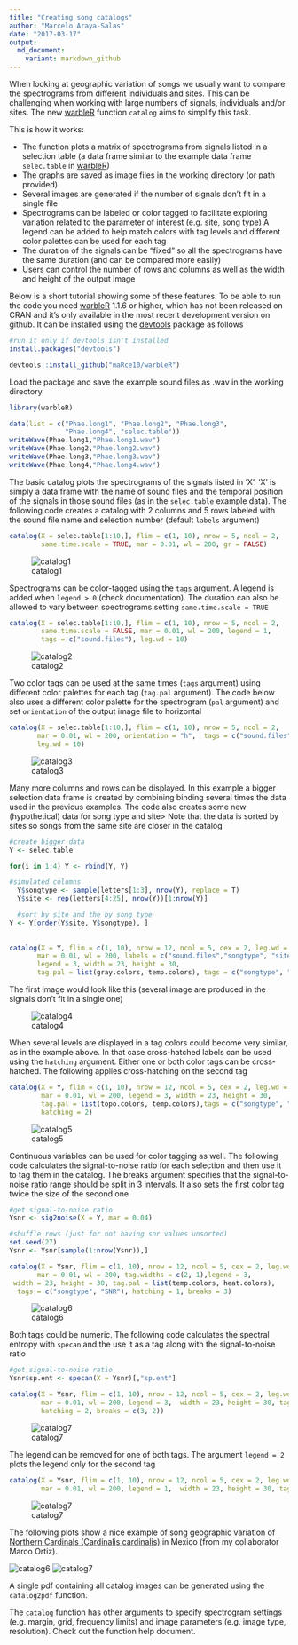 ```yaml
---
title: "Creating song catalogs"
author: "Marcelo Araya-Salas"
date: "2017-03-17"
output: 
  md_document:
    variant: markdown_github
---
```


When looking at geographic variation of songs we usually want to compare the spectrograms from different individuals and sites. This can be challenging when working with large numbers of signals, individuals and/or sites. The new [warbleR](https://cran.r-project.org/package=warbleR) function `catalog` aims to simplify this task.

This is how it works: 

* The function plots a matrix of spectrograms from signals listed in a selection table (a data frame similar to the example data frame `selec.table` in [warbleR](https://cran.r-project.org/package=warbleR))
* The graphs are saved as image files in the working directory (or path provided)
* Several images are generated if the number of signals don't fit in a single file 
* Spectrograms can be labeled or color tagged to facilitate exploring variation related to the parameter of interest (e.g. site, song type)
A legend can be added to help match colors with tag levels and different color palettes can be used for each tag
* The duration of the signals can be "fixed" so all the spectrograms have the same duration (and can be compared more easily)
* Users can control the number of rows and columns as well as the width and height of the output image


Below is a short tutorial showing some of these features. To be able to run the code you need [warbleR](https://cran.r-project.org/package=warbleR) 1.1.6 or higher, which has not been released on CRAN and it's only available in the most recent development version on github. It can be installed using the [devtools](https://cran.r-project.org/package=devtools) package as follows

```r
#run it only if devtools isn't installed
install.packages("devtools")

devtools::install_github("maRce10/warbleR")

```


Load the package and save the example sound files as .wav in the working directory 

```r
 
library(warbleR)

data(list = c("Phae.long1", "Phae.long2", "Phae.long3", 
              "Phae.long4", "selec.table"))
writeWave(Phae.long1,"Phae.long1.wav")
writeWave(Phae.long2,"Phae.long2.wav")
writeWave(Phae.long3,"Phae.long3.wav")
writeWave(Phae.long4,"Phae.long4.wav")
```

The basic catalog plots the spectrograms of the signals listed in 'X'. 'X' is simply a data frame with the name of sound files and the temporal position of the signals in those sound files (as in the `selec.table` example data). The following code creates a catalog with 2 columns and 5 rows labeled with the sound file name and selection number (default `labels` argument)

```r

catalog(X = selec.table[1:10,], flim = c(1, 10), nrow = 5, ncol = 2, 
        same.time.scale = TRUE, mar = 0.01, wl = 200, gr = FALSE)
```

![catalog1](/img/Catalog_p1-.png)

Spectrograms can be color-tagged using the `tags` argument. A legend is added when `legend > 0` (check documentation). The duration can also be allowed to vary between spectrograms setting `same.time.scale = TRUE`

```r

catalog(X = selec.table[1:10,], flim = c(1, 10), nrow = 5, ncol = 2, 
        same.time.scale = FALSE, mar = 0.01, wl = 200, legend = 1, 
        tags = c("sound.files"), leg.wd = 10)
```
  
![catalog2](/img/Catalog_p1-2.png)

Two color tags can be used at the same times (`tags` argument) using different color palettes for each tag (`tag.pal` argument). The code below also uses a different color palette for the spectrogram (`pal` argument) and set `orientation` of the output image file to horizontal
  
```r
  
catalog(X = selec.table[1:10,], flim = c(1, 10), nrow = 5, ncol = 2, 
       mar = 0.01, wl = 200, orientation = "h",  tags = c("sound.files", "selec"), 
       leg.wd = 10)
```

![catalog3](/img/Catalog_p1-3.png)

Many more columns and rows can be displayed. In this example a bigger selection data frame is created by combining binding several times the data used in the previous examples. The code also creates some new (hypothetical) data for song type and site> Note that the data is sorted by sites so songs from the same site are closer in the catalog

```r

#create bigger data
Y <- selec.table

for(i in 1:4) Y <- rbind(Y, Y)

#simulated columns
  Y$songtype <- sample(letters[1:3], nrow(Y), replace = T)
  Y$site <- rep(letters[4:25], nrow(Y))[1:nrow(Y)]

  #sort by site and the by song type 
Y <- Y[order(Y$site, Y$songtype), ]
  
  
catalog(X = Y, flim = c(1, 10), nrow = 12, ncol = 5, cex = 2, leg.wd = 8,
       mar = 0.01, wl = 200, labels = c("sound.files","songtype", "site"), 
       legend = 3, width = 23, height = 30, 
       tag.pal = list(gray.colors, temp.colors), tags = c("songtype", "site"))


```

 The first image would look like this (several image are produced in the signals don't fit in a single one)

 ![catalog4](/img/Catalog_p1-4.png)

When several levels are displayed in a tag colors could become very similar, as in the example above. In that case cross-hatched labels can be used using the `hatching` argument. Either one or both color tags can be cross-hatched. The following applies cross-hatching on the second tag
 
```r

catalog(X = Y, flim = c(1, 10), nrow = 12, ncol = 5, cex = 2, leg.wd = 8,
        mar = 0.01, wl = 200, legend = 3, width = 23, height = 30,
        tag.pal = list(topo.colors, temp.colors),tags = c("songtype", "site"), 
        hatching = 2)


```

 ![catalog5](/img/Catalog_p1-5.png)

Continuous variables can be used for color tagging as well. The following code calculates the signal-to-noise ratio for each selection and then use it to tag them in the catalog. The breaks argument specifies that the signal-to-noise ratio range should be split in 3 intervals.
It also sets the first color tag twice the size of the second one
 
```r
#get signal-to-noise ratio 
Ysnr <- sig2noise(X = Y, mar = 0.04)

#shuffle rows (just for not having snr values unsorted)
set.seed(27)
Ysnr <- Ysnr[sample(1:nrow(Ysnr)),] 

catalog(X = Ysnr, flim = c(1, 10), nrow = 12, ncol = 5, cex = 2, leg.wd = 8,
       mar = 0.01, wl = 200, tag.widths = c(2, 1),legend = 3, 
 width = 23, height = 30, tag.pal = list(temp.colors, heat.colors),
  tags = c("songtype", "SNR"), hatching = 1, breaks = 3)


```

 ![catalog6](/img/Catalog_p1-6.png)
 
Both tags could be numeric. The following code calculates the spectral entropy with `specan` and the use it as a tag along with the signal-to-noise ratio
 
```r
#get signal-to-noise ratio 
Ysnr$sp.ent <- specan(X = Ysnr)[,"sp.ent"]

catalog(X = Ysnr, flim = c(1, 10), nrow = 12, ncol = 5, cex = 2, leg.wd = 8,
        mar = 0.01, wl = 200, legend = 3,  width = 23, height = 30, tag.pal = list(temp.colors, gray.colors), tags = c("sp.ent", "SNR"), 
        hatching = 2, breaks = c(3, 2))


```

 ![catalog7](/img/Catalog_p1-7.png)
 
 The legend can be removed for one of both tags. The argument `legend = 2` plots the legend only for the second tag
 
```r

catalog(X = Ysnr, flim = c(1, 10), nrow = 12, ncol = 5, cex = 2, leg.wd = 8,
        mar = 0.01, wl = 200, legend = 1,  width = 23, height = 30, tag.pal = list(temp.colors, gray.colors), tags = c("sp.ent", "SNR"), hatching = 2, breaks = 4)

```
 
![catalog7](/img/Catalog_p1-8.png)
 
 The following plots show a nice example of song geographic variation of [Northern Cardinals (Cardinalis cardinalis)](https://www.allaboutbirds.org/guide/Northern_Cardinal/id) in Mexico (from my collaborator Marco Ortiz).
 
 ![catalog6](/img/Catalog_p1-Cardinalis.png)
 ![catalog7](/img/Catalog_p2-Cardinalis.png)

A single pdf containing all catalog images can be generated using the `catalog2pdf` function. 

The `catalog` function has other arguments to specify spectrogram settings (e.g. margin, grid, frequency limits) and image parameters (e.g. image type, resolution). Check out the function help document.

